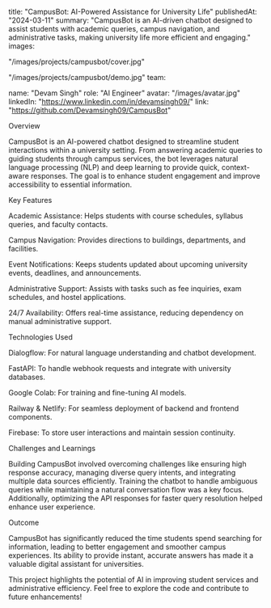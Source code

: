 title: "CampusBot: AI-Powered Assistance for University Life"
publishedAt: "2024-03-11"
summary: "CampusBot is an AI-driven chatbot designed to assist students with academic queries, campus navigation, and administrative tasks, making university life more efficient and engaging."
images:

"/images/projects/campusbot/cover.jpg"

"/images/projects/campusbot/demo.jpg"
team:

name: "Devam Singh"
role: "AI Engineer"
avatar: "/images/avatar.jpg"
linkedIn: "https://www.linkedin.com/in/devamsingh09/"
link: "https://github.com/Devamsingh09/CampusBot"

Overview

CampusBot is an AI-powered chatbot designed to streamline student interactions within a university setting. From answering academic queries to guiding students through campus services, the bot leverages natural language processing (NLP) and deep learning to provide quick, context-aware responses. The goal is to enhance student engagement and improve accessibility to essential information.

Key Features

Academic Assistance: Helps students with course schedules, syllabus queries, and faculty contacts.

Campus Navigation: Provides directions to buildings, departments, and facilities.

Event Notifications: Keeps students updated about upcoming university events, deadlines, and announcements.

Administrative Support: Assists with tasks such as fee inquiries, exam schedules, and hostel applications.

24/7 Availability: Offers real-time assistance, reducing dependency on manual administrative support.

Technologies Used

Dialogflow: For natural language understanding and chatbot development.

FastAPI: To handle webhook requests and integrate with university databases.

Google Colab: For training and fine-tuning AI models.

Railway & Netlify: For seamless deployment of backend and frontend components.

Firebase: To store user interactions and maintain session continuity.

Challenges and Learnings

Building CampusBot involved overcoming challenges like ensuring high response accuracy, managing diverse query intents, and integrating multiple data sources efficiently. Training the chatbot to handle ambiguous queries while maintaining a natural conversation flow was a key focus. Additionally, optimizing the API responses for faster query resolution helped enhance user experience.

Outcome

CampusBot has significantly reduced the time students spend searching for information, leading to better engagement and smoother campus experiences. Its ability to provide instant, accurate answers has made it a valuable digital assistant for universities.

This project highlights the potential of AI in improving student services and administrative efficiency. Feel free to explore the code and contribute to future enhancements!

